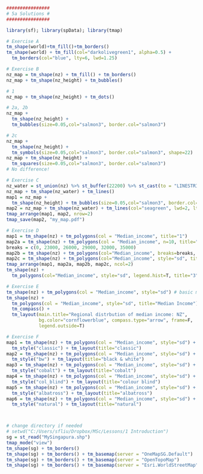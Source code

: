 
```r
################
# 5a Solutions #
################

library(sf); library(spData); library(tmap)

# Exercise A
tm_shape(world)+tm_fill()+tm_borders()
tm_shape(world) + tm_fill(col="darkolivegreen1", alpha=0.5) + 
  tm_borders(col="blue", lty=6, lwd=1.25)

# Exercise B
nz_map = tm_shape(nz) + tm_fill() + tm_borders()
nz_map + tm_shape(nz_height) + tm_bubbles()

# 1
nz_map + tm_shape(nz_height) + tm_dots()

# 2a, 2b
nz_map + 
  tm_shape(nz_height) + 
  tm_bubbles(size=0.05,col="salmon3", border.col="salmon3")

# 2c
nz_map + 
  tm_shape(nz_height) + 
  tm_symbols(size=0.05,col="salmon3", border.col="salmon3", shape=22)
nz_map + tm_shape(nz_height) + 
  tm_squares(size=0.05,col="salmon3", border.col="salmon3")
# No difference!

# Exercise C
nz_water = st_union(nz) %>% st_buffer(22200) %>% st_cast(to = "LINESTRING")
nz_map + tm_shape(nz_water) + tm_lines()
map1 = nz_map + 
  tm_shape(nz_height) + tm_bubbles(size=0.05,col="salmon3", border.col="salmon3")
map2 = nz_map + tm_shape(nz_water) + tm_lines(col="seagreen", lwd=2, lty=2)
tmap_arrange(map1, map2, nrow=2)
tmap_save(map2, "my_map.pdf")

# Exercise D
map1 = tm_shape(nz) + tm_polygons(col = "Median_income", title="1")
map2a = tm_shape(nz) + tm_polygons(col = "Median_income", n=10, title="2a") 
breaks = c(0, 23000, 26000, 29000, 32000, 35000)
map2b = tm_shape(nz) + tm_polygons(col="Median_income", breaks=breaks, title="2b")
map2c = tm_shape(nz) + tm_polygons(col="Median_income", style="sd", title="2c")
tmap_arrange(map1, map2a, map2b, map2c, ncol=2)
tm_shape(nz) + 
  tm_polygons(col="Median_income", style="sd", legend.hist=T, title="3")

# Exercise E
tm_shape(nz) + tm_polygons(col = "Median_income", style="sd") # basic map
tm_shape(nz) + 
  tm_polygons(col = "Median_income", style="sd", title="Median Income") + 
  tm_compass() + 
  tm_layout(main.title="Regional distrbution of median income: NZ", 
            bg.color="cornflowerblue", compass.type="arrow", frame=F, 
            legend.outside=T)

# Exercise F
map1 = tm_shape(nz) + tm_polygons(col = "Median_income", style="sd") + 
  tm_style("classic") + tm_layout(title="classic")
map2 = tm_shape(nz) + tm_polygons(col = "Median_income", style="sd") + 
  tm_style("bw") + tm_layout(title="black & white")
map3 = tm_shape(nz) + tm_polygons(col = "Median_income", style="sd") + 
  tm_style("cobalt") + tm_layout(title="cobalt")
map4 = tm_shape(nz) + tm_polygons(col = "Median_income", style="sd") + 
  tm_style("col_blind") + tm_layout(title="colour blind")
map5 = tm_shape(nz) + tm_polygons(col = "Median_income", style="sd") + 
  tm_style("albatross") + tm_layout(title="albatross")
map6 = tm_shape(nz) + tm_polygons(col = "Median_income", style="sd") + 
  tm_style("natural") + tm_layout(title="natural")



# change directory if needed
# setwd("C:/Users/sfliu/Dropbox/MSc/Lessons/1 Introduction")
sg = st_read("MySingapura.shp")
tmap_mode("view")
tm_shape(sg) + tm_borders()
tm_shape(sg) + tm_borders() + tm_basemap(server = "OneMapSG.Default")
tm_shape(sg) + tm_borders() + tm_basemap(server = "OpenTopoMap")
tm_shape(sg) + tm_borders() + tm_basemap(server = "Esri.WorldStreetMap")
```

